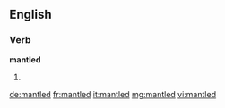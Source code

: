 ==English==

===Verb===
'''mantled'''

# {{past of|mantle}}

[[de:mantled]]
[[fr:mantled]]
[[it:mantled]]
[[mg:mantled]]
[[vi:mantled]]
